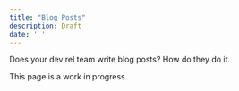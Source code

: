```yaml
---
title: "Blog Posts"
description: Draft
date: ' '
---
```


Does your dev rel team write blog posts? How do they do it.

This page is a work in progress. 